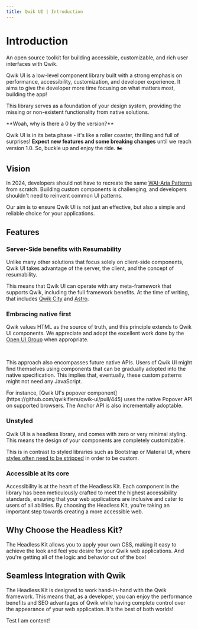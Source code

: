 ```yaml
---
title: Qwik UI | Introduction
---
```



# Introduction

<p class="text-slate-600 dark:text-slate-500 font-semibold text-lg mt-[-8px]">An open source toolkit for building accessible, customizable, and rich user interfaces with Qwik.</p>

Qwik UI is a low-level component library built with a strong emphasis on performance, accessibility, customization, and developer experience. It aims to give the developer more time focusing on what matters most, building the app!

This library serves as a foundation of your design system, providing the missing or non-existent functionality from native solutions.


<Note status="warning">
**Woah, why is there a 0 by the version?**

Qwik UI is in its beta phase - it's like a roller coaster, thrilling and full of surprises! **Expect new features and some breaking changes** until we reach version 1.0. So, buckle up and enjoy the ride. 🏍️
</Note>

## Vision

In 2024, developers should not have to recreate the same [WAI-Aria Patterns](https://www.w3.org/WAI/ARIA/apg/patterns/) from scratch. Building custom components is challenging, and developers shouldn't need to reinvent common UI patterns.

Our aim is to ensure Qwik UI is not just an effective, but also a simple and reliable choice for your applications. 

## Features

### Server-Side benefits with Resumability

Unlike many other solutions that focus solely on client-side components, Qwik UI takes advantage of the server, the client, and the concept of resumability.

This means that Qwik UI can operate with any meta-framework that supports Qwik, including the full framework benefits. At the time of writing, that includes [Qwik City](https://qwik.builder.io/docs/qwikcity/) and [Astro](https://astro.build/).

### Embracing native first

Qwik values HTML as the source of truth, and this principle extends to Qwik UI components. We appreciate and adopt the excellent work done by the [Open UI Group](https://open-ui.org/) when appropriate.

<HeadlessArt class="rounded-lg border-2 border-white dark:shadow-dark-high shadow-dark-low" />

<br /> 

This approach also encompasses future native APIs. Users of Qwik UI might find themselves using components that can be gradually adopted into the native specification. This implies that, eventually, these custom patterns might not need any JavaScript.

<Note status="info">
For instance, [Qwik UI's popover component](https://github.com/qwikifiers/qwik-ui/pull/445) uses the native Popover API on supported browsers. The Anchor API is also incrementally adoptable.
</Note>

### Unstyled

Qwik UI is a headless library, and comes with zero or very minimal styling. This means the design of your components are completely customizable.

This is in contrast to styled libraries such as Bootstrap or Material UI, where [styles often need to be stripped](https://www.smashingmagazine.com/2022/05/you-dont-need-ui-framework/) in order to be custom.

### Accessible at its core

Accessibility is at the heart of the Headless Kit. Each component in the library
has been meticulously crafted to meet the highest accessibility standards,
ensuring that your web applications are inclusive and cater to users of all
abilities. By choosing the Headless Kit, you're taking an important step towards
creating a more accessible web.

## Why Choose the Headless Kit?

The Headless Kit allows you to apply your own CSS, making it easy to achieve the
look and feel you desire for your Qwik web applications. And you're getting all of
the logic and behavior out of the box!

## Seamless Integration with Qwik

The Headless Kit is designed to work hand-in-hand with the Qwik framework. This
means that, as a developer, you can enjoy the performance benefits and SEO 
advantages of Qwik while having complete control over the appearance of your web
application. It's the best of both worlds!

<AccordionRoot>
    <AccordionItem>
        <AccordionHeader>
            <AccordionTrigger>Test</AccordionTrigger>
        </AccordionHeader>
        <AccordionContent>I am content!</AccordionContent>
    </AccordionItem>
</AccordionRoot>
